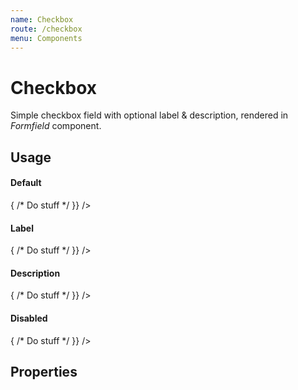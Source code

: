 ```yaml
---
name: Checkbox
route: /checkbox
menu: Components
---
```



# Checkbox

Simple checkbox field with optional label & description, rendered in *Formfield* component.

## Usage

#### Default

<Playground>
  <Checkbox
    id="some_check"
    checked
    onChange={(event) => { /* Do stuff */ }}
  />
</Playground>

#### Label

<Playground>
  <Checkbox
    id="some_check"
    label="Checked?"
    onChange={(event) => { /* Do stuff */ }}
  />
</Playground>

#### Description

<Playground>
  <Checkbox
    id="some_check"
    label="Checked?"
    description="Should this be checked?"
    onChange={(event) => { /* Do stuff */ }}
  />
</Playground>

#### Disabled

<Playground>
  <Checkbox
    id="some_check"
    label="Checked?"
    disabled
    onChange={(event) => { /* Do stuff */ }}
  />
</Playground>


## Properties

<Props of={Checkbox} />
